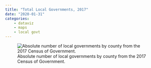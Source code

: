 ```yaml
---
title: "Total Local Governments, 2017"
date: "2020-01-31"
categories: 
    - dataviz 
    - maps 
    - local govt
---
```


::: {.column-page}
![Absolute number of local governments by county from the 2017 Census of Government.](../../files/img/totgov-cog-17.png){fig-align="center"}
:::


